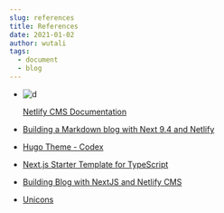 ```yaml
---
slug: references
title: References
date: 2021-01-02
author: wutali
tags:
  - document
  - blog
---
```

* ![d](/images/0745_05_04.jpg "d")

  [Netlify CMS Documentation](https://www.netlifycms.org/docs/intro/)
* [Building a Markdown blog with Next 9.4 and Netlify](https://www.netlify.com/blog/2020/05/04/building-a-markdown-blog-with-next-9.4-and-netlify/)
* [Hugo Theme - Codex](https://github.com/jakewies/hugo-theme-codex)
* [Next.js Starter Template for TypeScript](https://github.com/vercel/next-learn-starter/tree/master/typescript-final)
* [Building Blog with NextJS and Netlify CMS](https://dev.to/mefaba/building-blog-with-nextjs-and-netlify-cms-fom)
* [Unicons](https://github.com/Iconscout/unicons)